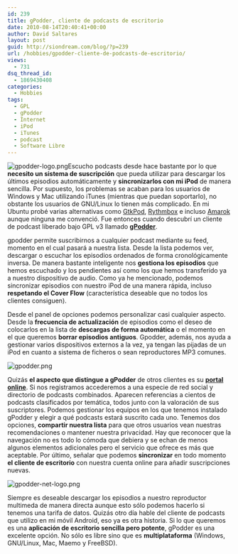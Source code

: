 ```yaml
---
id: 239
title: gPodder, cliente de podcasts de escritorio
date: 2010-08-14T20:40:41+00:00
author: David Saltares
layout: post
guid: http://siondream.com/blog/?p=239
url: /hobbies/gpodder-cliente-de-podcasts-de-escritorio/
views:
  - 731
dsq_thread_id:
  - 1869430408
categories:
  - Hobbies
tags:
  - GPL
  - gPodder
  - Internet
  - iPod
  - iTunes
  - podcast
  - Software Libre
---
```


![gpodder-logo.png](/img/wp/gpodder-logo.webp)Escucho podcasts desde hace bastante por lo que **necesito un sistema de suscripción** que pueda utilizar para descargar los últimos episodios automáticamente y **sincronizarlos con mi iPod** de manera sencilla. Por supuesto, los problemas se acaban para los usuarios de Windows y Mac utilizando iTunes (mientras que puedan soportarlo), no obstante los usuarios de GNU/Linux lo tienen más complicado. En mi Ubuntu probé varias alternativas como [GtkPod](http://www.gtkpod.org/about.html), [Rythmbox](http://projects.gnome.org/rhythmbox/) e incluso [Amarok](http://amarok.kde.org/) aunque ninguna me convenció. Fue entonces cuando descubrí un cliente de podcast liberado bajo GPL v3 llamado **[gPodder](http://gpodder.org/index.html)**.

gpodder permite suscribirnos a cualquier podcast mediante su feed, momento en el cual pasará a nuestra lista. Desde la lista podemos ver, descargar o escuchar los episodios ordenados de forma cronológicamente inversa. De manera bastante inteligente nos **gestiona los episodios** que hemos escuchado y los pendientes así como los que hemos transferido ya a nuestro dispositivo de audio. Como ya he mencionado, podemos sincronizar episodios con nuestro iPod de una manera rápida, incluso **respetando el Cover Flow** (característica deseable que no todos los clientes consiguen).

Desde el panel de opciones podemos personalizar casi cualquier aspecto. Desde la **frecuencia de actualización** de episodios como el deseo de colocarlos en la lista de **descargas de forma automática** o el momento en el que queremos **borrar episodios antiguos**. Gpodder, además, nos ayuda a gestionar varios dispositivos externos a la vez, ya tengan las pijadas de un iPod en cuanto a sistema de ficheros o sean reproductores MP3 comunes.

![gpodder.png](/img/wp/gpodder.webp)

Quizás **el aspecto que distingue a gPodder** de otros clientes es su [**portal online**](http://gpodder.net/). Si nos registramos accederemos a una especie de red social y directorio de podcasts combinados. Aparecen referencias a cientos de podcasts clasificados por temática, todos junto con la valoración de sus suscriptores. Podemos gestionar los equipos en los que tenemos instalado gPodder y elegir a qué podcasts estará suscrito cada uno. Tenemos dos opciones, **compartir nuestra lista** para que otros usuarios vean nuestras recomendaciones o mantener nuestra privacidad. Hay que reconocer que la navegación no es todo lo cómoda que debiera y se echan de menos algunos elementos adicionales pero el servicio que ofrece es más que aceptable. Por último, señalar que podemos **sincronizar** en todo momento **el cliente de escritorio** con nuestra cuenta online para añadir suscripciones nuevas.

![gpodder-net-logo.png](/img/wp/gpodder-net-logo.webp)

Siempre es deseable descargar los episodios a nuestro reproductor multimeda de manera directa aunque esto sólo podemos hacerlo si tenemos una tarifa de datos. Quizás otro día hable del cliente de podcasts que utilizo en mi móvil Android, eso ya es otra historia. Si lo que queremos es una **aplicación de escritorio sencilla pero potente**, gPodder es una excelente opción. No sólo es libre sino que es **multiplataforma** (Windows, GNU/Linux, Mac, Maemo y FreeBSD).
